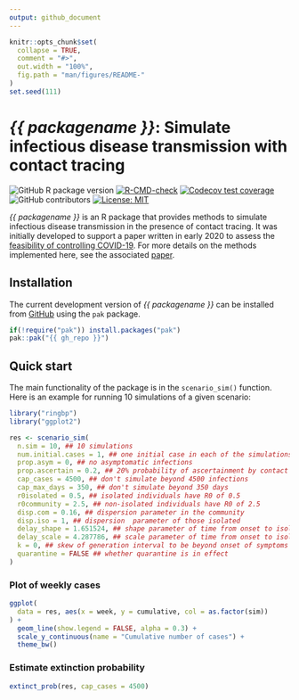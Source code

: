 ```yaml
---
output: github_document
---
```


```r
knitr::opts_chunk$set(
  collapse = TRUE,
  comment = "#>",
  out.width = "100%",
  fig.path = "man/figures/README-"
)
set.seed(111)
```

# _{{ packagename }}_: Simulate infectious disease transmission with contact tracing

<!-- badges: start -->
![GitHub R package version](https://img.shields.io/github/r-package/v/{{ gh_repo }})
[![R-CMD-check](https://github.com/{{ gh_repo }}/actions/workflows/R-CMD-check.yaml/badge.svg)](https://github.com/{{ gh_repo }}/actions/workflows/R-CMD-check.yaml)
[![Codecov test coverage](https://codecov.io/gh/{{ gh_repo }}/branch/main/graph/badge.svg)](https://app.codecov.io/gh/{{ gh_repo }}?branch=main)
![GitHub contributors](https://img.shields.io/github/contributors/{{ gh_repo }})
[![License: MIT](https://img.shields.io/badge/License-MIT-blue.svg)](https://opensource.org/licenses/MIT)
<!-- badges: end -->

_{{ packagename }}_ is an R package that provides methods to simulate infectious disease transmission in the presence of contact tracing.
It was initially developed to support a paper written in early 2020 to assess the [feasibility of controlling COVID-19](https://github.com/cmmid/ringbp.ncov).
For more details on the methods implemented here, see the associated [paper](https://doi.org/10.1016/S2214-109X(20)30074-7).

## Installation

The current development version of _{{ packagename }}_ can be installed from [GitHub](https://github.com/) using the `pak` package.

```r
if(!require("pak")) install.packages("pak")
pak::pak("{{ gh_repo }}")
```

## Quick start

The main functionality of the package is in the `scenario_sim()` function.
Here is an example for running 10 simulations of a given scenario:

```r
library("ringbp")
library("ggplot2")

res <- scenario_sim(
  n.sim = 10, ## 10 simulations
  num.initial.cases = 1, ## one initial case in each of the simulations
  prop.asym = 0, ## no asymptomatic infections
  prop.ascertain = 0.2, ## 20% probability of ascertainment by contact tracing
  cap_cases = 4500, ## don't simulate beyond 4500 infections
  cap_max_days = 350, ## don't simulate beyond 350 days
  r0isolated = 0.5, ## isolated individuals have R0 of 0.5
  r0community = 2.5, ## non-isolated individuals have R0 of 2.5
  disp.com = 0.16, ## dispersion parameter in the community
  disp.iso = 1, ## dispersion  parameter of those isolated
  delay_shape = 1.651524, ## shape parameter of time from onset to isolation
  delay_scale = 4.287786, ## scale parameter of time from onset to isolation
  k = 0, ## skew of generation interval to be beyond onset of symptoms
  quarantine = FALSE ## whether quarantine is in effect
)
```

### Plot of weekly cases

```r
ggplot(
  data = res, aes(x = week, y = cumulative, col = as.factor(sim))
) +
  geom_line(show.legend = FALSE, alpha = 0.3) +
  scale_y_continuous(name = "Cumulative number of cases") +
  theme_bw()
```

### Estimate extinction probability

```r
extinct_prob(res, cap_cases = 4500)
```
